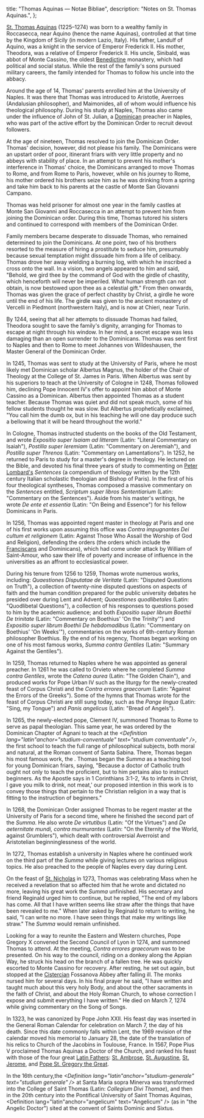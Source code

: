   title: "Thomas Aquinas — Notae Bibliae",
  description: "Notes on St. Thomas Aquinas.",
};

<Initial text="Thomas Aquinas" />

[St. Thomas Aquinas](/glossary/names#thomas) (1225–1274) was born to a wealthy family in Roccasecca, near Aquino (hence the name Aquinas), controlled at that time by the Kingdom of Sicily (in modern Lazio, Italy). His father, Landulf of Aquino, was a knight in the service of Emperor Frederick II. His mother, Theodora, was a relative of Emperor Frederick II. His uncle, Sinibald, was abbot of Monte Cassino, the oldest [Benedictine](/people/saints/medieval/benedict-of-nursia) monastery, which had political and social status. While the rest of the family's sons pursued military careers, the family intended for Thomas to follow his uncle into the abbacy.

Around the age of 14, Thomas' parents enrolled him at the University of Naples. It was there that Thomas was introduced to Aristotle, Averroes (Andalusian philosopher), and Maimonides, all of whom would influence his theological philosophy. During his study at Naples, Thomas also came under the influence of John of St. Julian, a [Dominican](/people/saints/medieval/dominic-of-guzman) preacher in Naples, who was part of the active effort by the Dominican Order to recruit devout followers.

At the age of nineteen, Thomas resolved to join the Dominican Order. Thomas' decision, however, did not please his family. The Dominicans were an upstart order of poor, itinerant friars with very little property and no abbeys with stability of place. In an attempt to prevent his mother's interference in Thomas' choice, the Dominicans arranged to move Thomas to Rome, and from Rome to Paris, however, while on his journey to Rome, his mother ordered his brothers seize him as he was drinking from a spring and take him back to his parents at the castle of Monte San Giovanni Campano.

Thomas was held prisoner for almost one year in the family castles at Monte San Giovanni and Roccasecca in an attempt to prevent him from joining the Dominican order. During this time, Thomas tutored his sisters and continued to correspond with members of the Dominican Order.

Family members became desperate to dissuade Thomas, who remained determined to join the Dominicans. At one point, two of his brothers resorted to the measure of hiring a prostitute to seduce him, presumably because sexual temptation might dissuade him from a life of celibacy. Thomas drove her away wielding a burning log, with which he inscribed a cross onto the wall. In a vision, two angels appeared to him and said, "Behold, we gird thee by the command of God with the girdle of chastity, which henceforth will never be imperiled. What human strength can not obtain, is now bestowed upon thee as a celestial gift." From then onwards, Thomas was given the grace of perfect chastity by Christ, a girdle he wore until the end of his life. The girdle was given to the ancient monastery of Vercelli in Piedmont (northwestern Italy), and is now at Chieri, near Turin.

By 1244, seeing that all her attempts to dissuade Thomas had failed, Theodora sought to save the family's dignity, arranging for Thomas to escape at night through his window. In her mind, a secret escape was less damaging than an open surrender to the Dominicans. Thomas was sent first to Naples and then to Rome to meet Johannes von Wildeshausen, the Master General of the Dominican Order.

In 1245, Thomas was sent to study at the University of Paris, where he most likely met Dominican scholar Albertus Magnus, the holder of the Chair of Theology at the College of St. James in Paris. When Albertus was sent by his superiors to teach at the University of Cologne in 1248, Thomas followed him, declining Pope Innocent IV's offer to appoint him abbot of Monte Cassino as a Dominican. Albertus then appointed Thomas as a student teacher. Because Thomas was quiet and did not speak much, some of his fellow students thought he was slow. But Albertus prophetically exclaimed, "You call him the dumb ox, but in his teaching he will one day produce such a bellowing that it will be heard throughout the world."

In Cologne, Thomas instructed students on the books of the Old Testament, and wrote *Expositio super Isaiam ad litteram* (Latin: "Literal Commentary on Isaiah"), *Postilla super Ieremiam* (Latin: "Commentary on Jeremiah"), and *Postilla super Threnos* (Latin: "Commentary on Lamentations"). In 1252, he returned to Paris to study for a master's degree in theology. He lectured on the Bible, and devoted his final three years of study to commenting on [Peter Lombard's](/people/scholars/peter-lombard) *Sentences* (a compendium of theology written by the 12th century Italian scholastic theologian and Bishop of Paris). In the first of his four theological syntheses, Thomas composed a massive commentary on the *Sentences* entitled, *Scriptum super libros Sententiarium* (Latin: "Commentary on the Sentences"). Aside from his master's writings, he wrote *De ente et essentia* (Latin: "On Being and Essence") for his fellow Dominicans in Paris.

In 1256, Thomas was appointed regent master in theology at Paris and one of his first works upon assuming this office was *Contra impugnantes Dei cultum et religionem* (Latin: Against Those Who Assail the Worship of God and Religion), defending the <Definition lang="latin" anchor="mendicans" text="mendicant" /> orders (the orders which include the [Franciscans](/people/saints/medieval/francis-of-assisi) and Dominicans), which had come under attack by William of Saint-Amour, who saw their life of poverty and increase of influence in the universities as an affront to ecclesiastical power.

During his tenure from 1256 to 1259, Thomas wrote numerous works, including: *Quaestiones Disputatae de Veritate* (Latin: "Disputed Questions on Truth"), a collection of twenty-nine disputed questions on aspects of faith and the human condition prepared for the public university debates he presided over during Lent and Advent; *Quaestiones quodlibetales* (Latin: "Quodlibetal Questions"), a collection of his responses to questions posed to him by the academic audience; and both *Expositio super librum Boethii De trinitate* (Latin: "Commentary on Boethius' 'On the Trinity'") and *Expositio super librum Boethii De hebdomadibus* (Latin: "Commentary on Boethius' 'On Weeks'"), commentaries on the works of 6th-century Roman philosopher Boethius. By the end of his regency, Thomas began working on one of his most famous works, *Summa contra Gentiles* (Latin: "Summary Against the Gentiles").

In 1259, Thomas returned to Naples where he was appointed as general preacher. In 1261 he was called to Orvieto where he completed *Summa contra Gentiles*, wrote the *Catena aurea* (Latin: "The Golden Chain"), and produced works for Pope Urban IV such as the liturgy for the newly-created feast of Corpus Christi and the *Contra errores graecorum* (Latin: "Against the Errors of the Greeks"). Some of the hymns that Thomas wrote for the feast of Corpus Christi are still sung today, such as the *Pange lingua* (Latin: "Sing, my Tongue") and *Panis angelicus* (Latin: "Bread of Angels").

In 1265, the newly-elected pope, Clement IV, summoned Thomas to Rome to serve as papal theologian. This same year, he was ordered by the Dominican Chapter of Agnani to teach at the *<Definition lang="latin"anchor="studium-conventuale" text="studium conventuale" />*, the first school to teach the full range of philosophical subjects, both moral and natural, at the Roman convent of Santa Sabina. There, Thomas began his most famous work, the *<Definition lang="latin" anchor="summa-theologiae" text="Summa Theologiae" />*. Thomas began the *Summa* as a teaching tool for young Dominican friars, saying, "Because a doctor of Catholic truth ought not only to teach the proficient, but to him pertains also to instruct beginners. As the Apostle says in 1 Corinthians 3:1-2, 'As to infants in Christ, I gave you milk to drink, not meat,' our proposed intention in this work is to convey those things that pertain to the Christian religion in a way that is fitting to the instruction of beginners."

In 1268, the Dominican Order assigned Thomas to be regent master at the University of Paris for a second time, where he finished the second part of the *Summa*. He also wrote *De virtutibus* (Latin: "Of the Virtues") and *De aeternitate mundi, contra murmurantes* (Latin: "On the Eternity of the World, against Grumblers"), which dealt with controversial Averroist and Aristotelian beginninglessness of the world.

In 1272, Thomas establish a university in Naples where he continued work on the third part of the *Summa* while giving lectures on various religious topics. He also preached to the people of Naples every day during Lent.

On the feast of [St. Nicholas](/people/saints/early/nicholas-of-myra) in 1273, Thomas was celebrating Mass when he received a revelation that so affected him that he wrote and dictated no more, leaving his great work the *Summa* unfinished. His secretary and friend Reginald urged him to continue, but he replied, "The end of my labors has come. All that I have written seems like straw after the things that have been revealed to me." When later asked by Reginald to return to writing, he said, "I can write no more. I have seen things that make my writings like straw." The *Summa* would remain unfinished.

Looking for a way to reunite the Eastern and Western churches, Pope Gregory X convened the Second Council of Lyon in 1274, and summoned Thomas to attend. At the meeting, *Contra errores graecorum* was to be presented. On his way to the council, riding on a donkey along the Appian Way, he struck his head on the branch of a fallen tree. He was quickly escorted to Monte Cassino for recovery. After resting, he set out again, but stopped at the [Cistercian](/people/saints/medieval/bernard-of-clairvaux) Fossanova Abbey after falling ill. The monks nursed him for several days. In his final prayer he said, "I have written and taught much about this very holy Body, and about the other sacraments in the faith of Christ, and about the Holy Roman Church, to whose correction I expose and submit everything I have written." He died on March 7, 1274 while giving commentary on the Song of Songs.

In 1323, he was canonized by Pope John XXII. His feast day was inserted in the General Roman Calendar for celebration on March 7, the day of his death. Since this date commonly falls within Lent, the 1969 revision of the calendar moved his memorial to January 28, the date of the translation of his relics to Church of the Jacobins in Toulouse, France. In 1567, Pope Pius V proclaimed Thomas Aquinas a Doctor of the Church, and ranked his feast with those of the four great [Latin Fathers](/people/saints/latin-fathers): [St. Ambrose](/people/saints/latin-fathers/ambrose-of-milan), [St. Augustine](/people/saints/latin-fathers/augustine-of-hippo), [St. Jerome](/people/saints/latin-fathers/jerome-of-stridon), and [Pope St. Gregory the Great](/people/saints/latin-fathers/gregory-the-great).

In the 16th century,the *<Definition lang="latin"anchor="studium-generale" text="studium generale" />* at Santa Maria sopra Minerva was transformed into the College of Saint Thomas (Latin: *Collegium Divi Thomae*), and then in the 20th century into the Pontifical University of Saint Thomas Aquinas, <Definition lang="latin"anchor="angelicum" text="Angelicum" /> (as in "the Angelic Doctor") sited at the convent of Saints Dominic and Sixtus.

